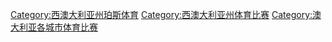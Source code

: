 [[Category:西澳大利亚州珀斯体育|Category:西澳大利亚州珀斯体育]]
[[Category:西澳大利亚州体育比赛|Category:西澳大利亚州体育比赛]]
[[Category:澳大利亚各城市体育比赛|Category:澳大利亚各城市体育比赛]]